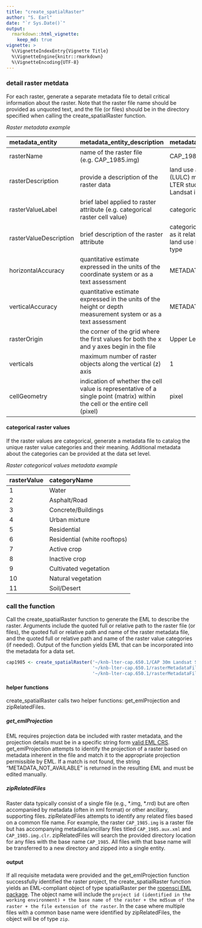 ```yaml
---
title: "create_spatialRaster"
author: "S. Earl"
date: "`r Sys.Date()`"
output: 
  rmarkdown::html_vignette:
    keep_md: true
vignette: >
  %\VignetteIndexEntry{Vignette Title}
  %\VignetteEngine{knitr::rmarkdown}
  %\VignetteEncoding{UTF-8}
---
```


### detail raster metdata

For each raster, generate a separate metadata file to detail critical information about the raster. Note that the raster file name should be provided as unquoted text, and the file (or files) should be in the directory specified when calling the create_spatialRaster function.


*Raster metadata example*

| metadata_entity | metadata_entity_description | metadata_value |
|:----------------|:----------------------------|:---------------|
| rasterName | name of the raster file (e.g. CAP_1985.img) | CAP_1985.img |
| rasterDescription | provide a description of the raster data | land use and land cover (LULC) map of the CAP LTER study based on 1985 Landsat imagery |
| rasterValueLabel | brief label applied to raster attribute (e.g. categorical raster cell value) | categorical raster cell value |
| rasterValueDescription | brief description of the raster attribute | categorical value of raster as it relates to a defined land use land cover (LULC) type |
| horizontalAccuracy | quantitative estimate expressed in the units of the coordinate system or as a text assessment | METADATA_NOT_PROVIDED |
| verticalAccuracy | quantitative estimate expressed in the units of the height or depth measurement system or as a text assessment | METADATA_NOT_PROVIDED |
| rasterOrigin | the corner of the grid where the first values for both the x and y axes begin in the file | Upper Left |
| verticals | maximum number of raster objects along the vertical (z) axis | 1 |
| cellGeometry | indication of whether the cell value is representative of a single point (matrix) within the cell or the entire cell (pixel) | pixel |



#### categorical raster values

If the raster values are categorical, generate a metadata file to catalog the unique raster value categories and their meaning. Additional metadata about the categories can be provided at the data set level.


*Raster categorical values metadata example*

|rasterValue | categoryName |
|:-----------|:-------------|
|1 | Water |
|2 | Asphalt/Road |
|3 | Concrete/Buildings |
|4 | Urban mixture |
|5 | Residential |
|6 | Residential (white rooftops) |
|7 | Active crop |
|8 | Inactive crop |
|9 | Cultivated vegetation |
|10 | Natural vegetation |
|11 | Soil/Desert |


### call the function

Call the create_spatialRaster function to generate the EML to describe the raster. Arguments include the quoted full or relative path to the raster file (or files), the quoted full or relative path and name of the raster metadata file, and the quoted full or relative path and name of the raster value categories (if needed). Output of the function yields EML that can be incorporated into the metadata for a data set.

```r
cap1985 <- create_spatialRaster('~/knb-lter-cap.650.1/CAP 30m Landsat Series Submit/',
                                '~/knb-lter-cap.650.1/rasterMetadataFiles/CAP1985_metadata.csv',
                                '~/knb-lter-cap.650.1/rasterMetadataFiles/landsat_factors.csv')
```

#### helper functions

create_spatialRaster calls two helper functions: get_emlProjection and zipRelatedFiles. 


##### get_emlProjection

EML requires projection data be included with raster metadata, and the projection details must be in a specific string form [valid EML CRS](https://knb.ecoinformatics.org/#external//emlparser/docs/eml-2.1.1/./eml-spatialReference.html). get_emlProjection attempts to identify the projection of a raster based on metadata inherent in the file and match it to the appropriate projection permissible by EML. If a match is not found, the string "METADATA_NOT_AVAILABLE" is returned in the resulting EML and must be edited manually.


##### zipRelatedFiles

Raster data typically consist of a single file (e.g., \*.img, \*.rrd) but are often accompanied by metadata (often in xml format) or other ancillary, supporting files. zipRelatedFiles attempts to identify any related files based on a common file name. For example, the raster `CAP_1985.img` is a raster file but has accompanying metadata/ancillary files titled `CAP_1985.aux.xml` and `CAP_1985.img.clr`. zipRelatedFiles will search the provided directory location for any files with the base name `CAP_1985`. All files with that base name will be transferred to a new directory and zipped into a single entity.


#### output

If all requisite metadata were provided and the get_emlProjection function successfully identified the raster project, the create_spatialRaster function yields an EML-compliant  object of type spatialRaster per the [ropensci EML package](https://github.com/ropensci/EML). The object name will include the `project id (identified in the working environment) + the base name of the raster + the md5sum of the raster + the file extension of the raster`. In the case where multiple files with a common base name were identified by zipRelatedFiles, the object will be of type `zip`.
